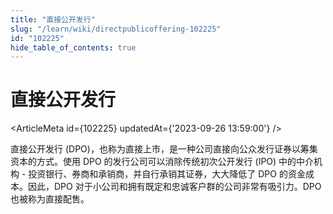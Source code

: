 ```yaml
---
title: "直接公开发行"
slug: "/learn/wiki/directpublicoffering-102225"
id: "102225"
hide_table_of_contents: true
---
```



# 直接公开发行

<ArticleMeta id={102225} updatedAt={'2023-09-26 13:59:00'} />
<div className='border-solid border-b border-t-0 my-4 border-[var(--ifm-color-gray-300)]' />

直接公开发行 (DPO)，也称为直接上市，是一种公司直接向公众发行证券以筹集资本的方式。使用 DPO 的发行公司可以消除传统初次公开发行 (IPO) 中的中介机构 - 投资银行、券商和承销商，并自行承销其证券，大大降低了 DPO 的资金成本。因此，DPO 对于小公司和拥有既定和忠诚客户群的公司非常有吸引力。DPO 也被称为直接配售。

